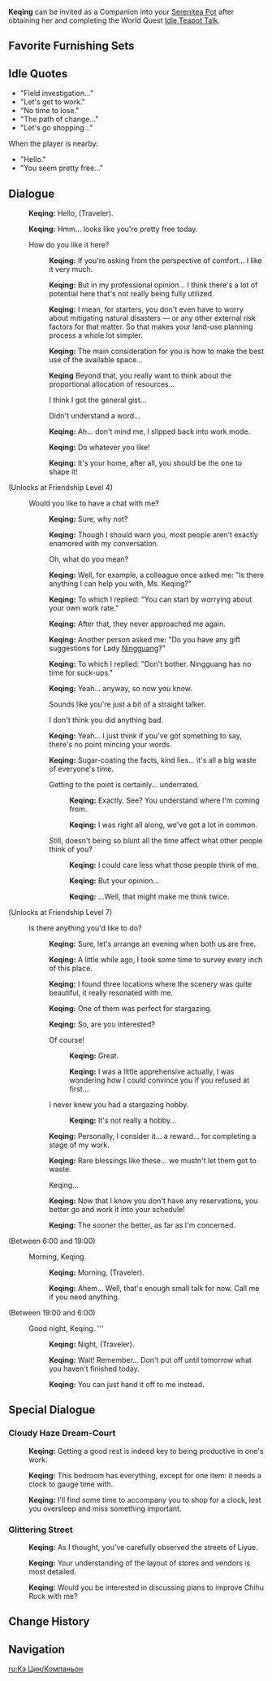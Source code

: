 {{CharacterTabs}}
{{Furnishing Infobox
|title          = Keqing
|id             = 368129
|image          = Character Keqing Thumb.png
|category       = Companion
|subcategory    = Companion
|rarity         = 5
|adeptal_energy = 300
|load           = 1200
|description    = Character In-Residence
}}
'''Keqing''' can be invited as a Companion into your [[Serenitea Pot]] after obtaining her and completing the World Quest [[Idle Teapot Talk]].

==Favorite Furnishing Sets==
{{HousingCompanion|favorite}}
{{Companion Favor Table}}

==Idle Quotes==
*"Field investigation..."
*"Let's get to work."
*"No time to lose."
*"The path of change..."
*"Let's go shopping..."
When the player is nearby:
*"Hello."
*"You seem pretty free..."

==Dialogue==
{{Dialogue start}}
:{{A|vo keqing mimitomo hello 01.ogg}} '''Keqing:''' Hello, (Traveler).
:{{A|vo keqing mimitomo hello 02.ogg}} '''Keqing:''' Hmm... looks like you're pretty free today.
:{{DIcon}} How do you like it here?
::{{A|vo keqing mimitomo friendship1 01.ogg}} '''Keqing:''' If you're asking from the perspective of comfort... I like it very much.
::{{A|vo keqing mimitomo friendship1 02.ogg}} '''Keqing:''' But in my professional opinion... I think there's a lot of potential here that's not really being fully utilized.
::{{A|vo keqing mimitomo friendship1 03.ogg}} '''Keqing:''' I mean, for starters, you don't even have to worry about mitigating natural disasters &mdash; or any other external risk factors for that matter. So that makes your land-use planning process a whole lot simpler.
::{{A|vo keqing mimitomo friendship1 04.ogg}} '''Keqing:''' The main consideration for you is how to make the best use of the available space...
::{{A|vo keqing mimitomo friendship1 05.ogg}} '''Keqing''' Beyond that, you really want to think about the proportional allocation of resources...
::{{DIcon}} I think I got the general gist...
::{{DIcon}} Didn't understand a word...
::{{A|vo keqing mimitomo friendship1 06.ogg}} '''Keqing:''' Ah... don't mind me, I slipped back into work mode.
::{{A|vo keqing mimitomo friendship1 07.ogg}} '''Keqing:''' Do whatever you like!
::{{A|vo keqing mimitomo friendship1 08.ogg}} '''Keqing:''' It's your home, after all, you should be the one to shape it!
;(Unlocks at Friendship Level 4)
:{{DIcon}} Would you like to have a chat with me?
::{{A|vo keqing mimitomo friendship2 01.ogg}} '''Keqing:''' Sure, why not?
::{{A|vo keqing mimitomo friendship2 02.ogg}} '''Keqing:''' Though I should warn you, most people aren't exactly enamored with my conversation.
::{{DIcon}} Oh, what do you mean?
::{{A|vo keqing mimitomo friendship2 03.ogg}} '''Keqing:''' Well, for example, a colleague once asked me: "Is there anything I can help you with, Ms. Keqing?"
::{{A|vo keqing mimitomo friendship2 04.ogg}} '''Keqing:''' To which I replied: "You can start by worrying about your own work rate."
::{{A|vo keqing mimitomo friendship2 05.ogg}} '''Keqing:''' After that, they never approached me again.
::{{A|vo keqing mimitomo friendship2 06.ogg}} '''Keqing:''' Another person asked me: "Do you have any gift suggestions for Lady [[Ningguang]]?"
::{{A|vo keqing mimitomo friendship2 07.ogg}} '''Keqing:''' To which I replied: "Don't bother. Ningguang has no time for suck-ups."
::{{A|vo keqing mimitomo friendship2 08.ogg}} '''Keqing:''' Yeah... anyway, so now you know.
::{{DIcon}} Sounds like you're just a bit of a straight talker.
::{{DIcon}} I don't think you did anything bad.
::{{A|vo keqing mimitomo friendship2 09.ogg}} '''Keqing:''' Yeah... I just think if you've got something to say, there's no point mincing your words.
::{{A|vo keqing mimitomo friendship2 10.ogg}} '''Keqing:''' Sugar-coating the facts, kind lies... it's all a big waste of everyone's time.
::{{DIcon}} Getting to the point is certainly... underrated.
:::{{A|vo keqing mimitomo friendship2 11a 1.ogg}} '''Keqing:''' Exactly. See? You understand where I'm coming from.
:::{{A|vo keqing mimitomo friendship2 11a 2.ogg}} '''Keqing:''' I was right all along, we've got a lot in common.
::{{DIcon}} Still, doesn't being so blunt all the time affect what other people think of you?
:::{{A|vo keqing mimitomo friendship2 11b 1.ogg}} '''Keqing:''' I could care less what those people think of me.
:::{{A|vo keqing mimitomo friendship2 11b 2.ogg}} '''Keqing:''' But your opinion...
:::{{A|vo keqing mimitomo friendship2 11b 3.ogg}} '''Keqing:''' ...Well, that might make me think twice.
;(Unlocks at Friendship Level 7)
:{{DIcon}} Is there anything you'd like to do?
::{{A|vo keqing mimitomo friendship3 01.ogg}} '''Keqing:''' Sure, let's arrange an evening when both us are free.
::{{A|vo keqing mimitomo friendship3 02.ogg}} '''Keqing:''' A little while ago, I took some time to survey every inch of this place.
::{{A|vo keqing mimitomo friendship3 03.ogg}} '''Keqing:''' I found three locations where the scenery was quite beautiful, it really resonated with me.
::{{A|vo keqing mimitomo friendship3 04.ogg}} '''Keqing:''' One of them was perfect for stargazing.
::{{A|vo keqing mimitomo friendship3 05.ogg}} '''Keqing:''' So, are you interested?
::{{DIcon}} Of course!
:::{{A|vo keqing mimitomo friendship3 06a 1.ogg}} '''Keqing:''' Great.
:::{{A|vo keqing mimitomo friendship3 06a 2.ogg}} '''Keqing:''' I was a little apprehensive actually, I was wondering how I could convince you if you refused at first...
::{{DIcon}} I never knew you had a stargazing hobby.
:::{{A|vo keqing mimitomo friendship3 06b.ogg}} '''Keqing:''' It's not really a hobby...
::{{A|vo keqing mimitomo friendship3 07.ogg}} '''Keqing:''' Personally, I consider it... a reward... for completing a stage of my work.
::{{A|vo keqing mimitomo friendship3 08.ogg}} '''Keqing:''' Rare blessings like these... we mustn't let them got to waste.
::{{DIcon}} Keqing...
::{{A|vo keqing mimitomo friendship3 09.ogg}} '''Keqing:''' Now that I know you don't have any reservations, you better go and work it into your schedule!
::{{A|vo keqing mimitomo friendship3 10.ogg}} '''Keqing:''' The sooner the better, as far as I'm concerned.
;<nowiki>(Between 6:00 and 19:00)</nowiki>
:{{DIcon}} Morning, Keqing.
::{{A|vo keqing mimitomo morning 01.ogg}} '''Keqing:''' Morning, (Traveler).
::{{A|vo keqing mimitomo morning 02.ogg}} '''Keqing:''' Ahem... Well, that's enough small talk for now. Call me if you need anything.
;<nowiki>(Between 19:00 and 6:00)</nowiki>
:{{DIcon}} Good night, Keqing. '''
::{{A|vo keqing mimitomo night 01.ogg}} '''Keqing:''' Night, (Traveler).
::{{A|vo keqing mimitomo night 02.ogg}} '''Keqing:''' Wait! Remember... Don't put off until tomorrow what you haven't finished today.
::{{A|vo keqing mimitomo night 03.ogg}} '''Keqing:''' You can just hand it off to me instead.
{{Dialogue end}}

==Special Dialogue==
{{HousingCompanion|special}}

===Cloudy Haze Dream-Court===
{{Dialogue start}}
:{{A|Vo mimitomo ly keqing bedroom 01.ogg}} '''Keqing:''' Getting a good rest is indeed key to being productive in one's work.
:{{A|Vo mimitomo ly keqing bedroom 02.ogg}} '''Keqing:''' This bedroom has everything, except for one item: it needs a clock to gauge time with.
:{{A|Vo mimitomo ly keqing bedroom 03.ogg}} '''Keqing:''' I'll find some time to accompany you to shop for a clock, lest you oversleep and miss something important.
{{Dialogue end}}

===Glittering Street===
{{Dialogue start}}
:{{A|Vo mimitomo ly keqing store 01.ogg}} '''Keqing:''' As I thought, you've carefully observed the streets of Liyue.
:{{A|Vo mimitomo ly keqing store 02.ogg}} '''Keqing:''' Your understanding of the layout of stores and vendors is most detailed.
:{{A|Vo mimitomo ly keqing store 03.ogg}} '''Keqing:''' Would you be interested in discussing plans to improve Chihu Rock with me?
{{Dialogue end}}

==Change History==
{{Change History|1.6}}

==Navigation==
{{Furnishing Navbox/Living|Companion}}

[[ru:Кэ Цин/Компаньон]]